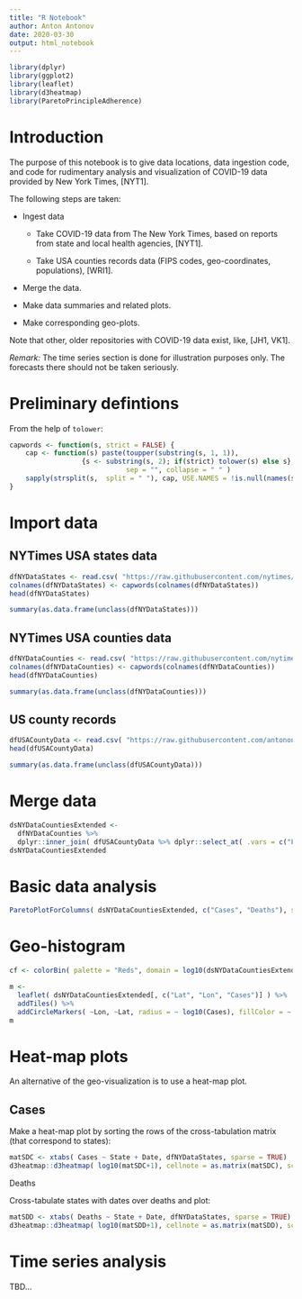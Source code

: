 ```yaml
---
title: "R Notebook"
author: Anton Antonov
date: 2020-03-30
output: html_notebook
---
```


```r
library(dplyr)
library(ggplot2)
library(leaflet)
library(d3heatmap)
library(ParetoPrincipleAdherence)
```

# Introduction

The purpose of this notebook is to give data locations, data ingestion code, and code for rudimentary analysis and visualization of COVID-19 data provided by New York Times, [NYT1]. 

The following steps are taken:

- Ingest data

  - Take COVID-19 data from The New York Times, based on reports from state and local health agencies, [NYT1].

  - Take USA counties records data (FIPS codes, geo-coordinates, populations), [WRI1].

- Merge the data.

- Make data summaries and related plots.

- Make corresponding geo-plots.

Note that other, older repositories with COVID-19 data exist, like, [JH1, VK1].

*Remark:* The time series section is done for illustration purposes only. The forecasts there should not be taken seriously.

# Preliminary defintions

From the help of `tolower`:

```r
capwords <- function(s, strict = FALSE) {
    cap <- function(s) paste(toupper(substring(s, 1, 1)),
                  {s <- substring(s, 2); if(strict) tolower(s) else s},
                             sep = "", collapse = " " )
    sapply(strsplit(s,  split = " "), cap, USE.NAMES = !is.null(names(s)))
}
```

# Import data

## NYTimes USA states data

```r
dfNYDataStates <- read.csv( "https://raw.githubusercontent.com/nytimes/covid-19-data/master/us-states.csv", stringsAsFactors = FALSE )
colnames(dfNYDataStates) <- capwords(colnames(dfNYDataStates))
head(dfNYDataStates)
```

```r
summary(as.data.frame(unclass(dfNYDataStates)))
```

## NYTimes USA counties data

```r
dfNYDataCounties <- read.csv( "https://raw.githubusercontent.com/nytimes/covid-19-data/master/us-counties.csv", stringsAsFactors = FALSE )
colnames(dfNYDataCounties) <- capwords(colnames(dfNYDataCounties))
head(dfNYDataCounties)
```

```r
summary(as.data.frame(unclass(dfNYDataCounties)))
```

## US county records

```r
dfUSACountyData <- read.csv( "https://raw.githubusercontent.com/antononcube/SystemModeling/master/Data/dfUSACountyRecords.csv", stringsAsFactors = FALSE )
head(dfUSACountyData)
```

```r
summary(as.data.frame(unclass(dfUSACountyData)))
```

# Merge data

```r
dsNYDataCountiesExtended <- 
  dfNYDataCounties %>% 
  dplyr::inner_join( dfUSACountyData %>% dplyr::select_at( .vars = c("FIPS", "Lat", "Lon", "Population") ), by = c( "Fips" = "FIPS" ) )
dsNYDataCountiesExtended
```


# Basic data analysis

```r
ParetoPlotForColumns( dsNYDataCountiesExtended, c("Cases", "Deaths"), scales = "free" )
```

# Geo-histogram

```r
cf <- colorBin( palette = "Reds", domain = log10(dsNYDataCountiesExtended$Cases), bins = 10 )
```

```r
m <- 
  leaflet( dsNYDataCountiesExtended[, c("Lat", "Lon", "Cases")] ) %>%
  addTiles() %>% 
  addCircleMarkers( ~Lon, ~Lat, radius = ~ log10(Cases), fillColor = ~ cf(log10(Cases)), color = ~ cf(log10(Cases)), fillOpacity = 0.8, stroke = FALSE, popup = ~Cases )
m
```

# Heat-map plots

An alternative of the geo-visualization is to use a heat-map plot.


## Cases

Make a heat-map plot by sorting the rows of the cross-tabulation matrix (that correspond to states):

```r
matSDC <- xtabs( Cases ~ State + Date, dfNYDataStates, sparse = TRUE)
d3heatmap::d3heatmap( log10(matSDC+1), cellnote = as.matrix(matSDC), scale = "none", dendrogram = "row", colors = "Blues", theme = "dark")
```


Deaths

Cross-tabulate states with dates over deaths and plot:


```r
matSDD <- xtabs( Deaths ~ State + Date, dfNYDataStates, sparse = TRUE)
d3heatmap::d3heatmap( log10(matSDD+1), cellnote = as.matrix(matSDD), scale = "none", dendrogram = "row", colors = "Blues", theme = "dark")
```

# Time series analysis

TBD...



